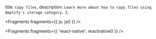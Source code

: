   title: `Copy files`,
  description: `Learn more about how to copy files using Amplify's storage category.`
};


<Fragments fragments={{ js: js0 }} />


<Fragments fragments={{ 'react-native': reactnative0 }} />
